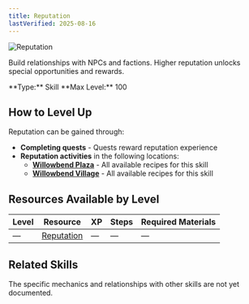 ```yaml
---
title: Reputation
lastVerified: 2025-08-16
---
```


<div className="flex items-start gap-6 mb-8">
  <div className="flex-shrink-0">
    <img src="/assets/icons/reputation.png" alt="Reputation" className="w-24 h-24 border rounded-lg" />
  </div>
  <div className="flex-1">
    <div className="space-y-2">
      <p className="text-lg text-muted-foreground">Build relationships with NPCs and factions. Higher reputation unlocks special opportunities and rewards.</p>
      <div className="flex flex-wrap gap-4 text-sm">
        <span className="px-2 py-1 bg-green-100 dark:bg-green-900 rounded-md">
          **Type:** Skill
        </span>
        <span className="px-2 py-1 bg-purple-100 dark:bg-purple-900 rounded-md">
          **Max Level:** 100
        </span>
      </div>
    </div>
  </div>
</div>

## How to Level Up

Reputation can be gained through:

- **Completing quests** - Quests reward reputation experience
- **Reputation activities** in the following locations:
  - **[Willowbend Plaza](/docs/map/individual/willowbend_plaza)** - All available recipes for this skill
  - **[Willowbend Village](/docs/map/individual/willowbend_village)** - All available recipes for this skill

## Resources Available by Level

| Level | Resource                                                   | XP | Steps | Required Materials |
| ----- | ---------------------------------------------------------- | -- | ----- | ------------------ |
| —     | [Reputation](/docs/resources/individual/reputation)       | —  | —     | —                  |

## Related Skills

The specific mechanics and relationships with other skills are not yet documented.
